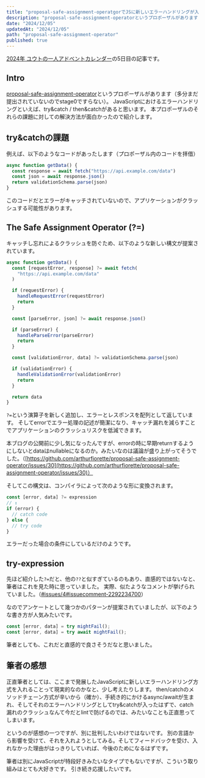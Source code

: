 ```yaml
---
title: "proposal-safe-assignment-operatgorでJSに新しいエラーハンドリングが入るかもしれない"
description: "proposal-safe-assignment-operatorというプロポーザルがあります（多分まだ提出されていないのでstage0ですらない）。JavaScriptにおけるエラーハンドリングといえば、try&catch / then&catchがあると思います。本プロポーザルのそれらの課題に対しての解決方法が面白かったので紹介します。"
date: "2024/12/05"
updatedAt: "2024/12/05"
path: "proposal-safe-assignment-operator"
published: true
---
```


[2024年 ユウトの一人アドベントカレンダー](https://adventar.org/calendars/9980)の5日目の記事です。

## Intro

[proposal-safe-assignment-operator](https://github.com/arthurfiorette/proposal-safe-assignment-operator)というプロポーザルがあります（多分まだ提出されていないのでstage0ですらない）。
JavaScriptにおけるエラーハンドリングといえば、try&catch / then&catchがあると思います。
本プロポーザルのそれらの課題に対しての解決方法が面白かったので紹介します。

## try&catchの課題

例えば、以下のようなコードがあったします（プロポーザル内のコードを拝借）

```ts
async function getData() {
  const response = await fetch("https://api.example.com/data")
  const json = await response.json()
  return validationSchema.parse(json)
}
```

このコードだとエラーがキャッチされていないので、アプリケーションがクラッシュする可能性があります。

## The Safe Assignment Operator (?=)

キャッチし忘れによるクラッシュを防ぐため、以下のような新しい構文が提案されています。

```ts
async function getData() {
  const [requestError, response] ?= await fetch(
    "https://api.example.com/data"
  )

  if (requestError) {
    handleRequestError(requestError)
    return
  }

  const [parseError, json] ?= await response.json()

  if (parseError) {
    handleParseError(parseError)
    return
  }

  const [validationError, data] ?= validationSchema.parse(json)

  if (validationError) {
    handleValidationError(validationError)
    return
  }

  return data
}
```

`?=`という演算子を新しく追加し、エラーとレスポンスを配列として返しています。
そしてerrorでエラー処理の記述が簡潔になり、キャッチ漏れを減らすことでアプリケーションのクラッシュリスクを低減できます。

本ブログの公開前に少し気になったんですが、errorの時に早期returnするようにしないとdataはnullableになるのか。みたいなのは議論が盛り上がってそうでした。（[https://github.com/arthurfiorette/proposal-safe-assignment-operator/issues/30](https://github.com/arthurfiorette/proposal-safe-assignment-operator/issues/30)）

そしてこの構文は、コンパイラによって次のような形に変換されます。

```ts
const [error, data] ?= expression
// ↕︎
if (error) {
  // catch code
} else {
  // try code
}
```

エラーだった場合の条件にしているだけのようです。

## try-expression

先ほど紹介した`?=`だと、他の`??`と似すぎているのもあり、直感的ではないなと、筆者はこれを見た時に思っていました。
実際、似たようなコメントが挙げられていました。（[#issues/4#issuecomment-2292234700](https://github.com/arthurfiorette/proposal-safe-assignment-operator/)）

なのでアンケートとして幾つかのパターンが提案されていましたが、以下のような書き方が人気みたいです。

```ts
const [error, data] = try mightFail();
const [error, data] = try await mightFail();
```

筆者としても、これだと直感的で良さそうだなと思いました。

## 筆者の感想

正直筆者としては、ここまで発展したJavaScriptに新しいエラーハンドリング方式を入れることって現実的なのかなと、少し考えたりします。
then/catchのメソッドチェーン方式が辛いから（確か）、手続き的にかけるasync/awaitが生まれ、そしてそれのエラーハンドリングとしてtry&catchが入ったはずで、catch漏れのクラッシュなんて今だとlintで防げるのでは、みたいなことも正直思ってしまいます。

というのが感想の一つですが、別に批判したいわけではないです。
別の言語から影響を受けて、それを入れようとしてみる。そしてフィードバックを受け、入れなかった理由がはっきりしていれば、今後のためになるはずです。

筆者は別にJavaScriptが特段好きみたいなタイプでもないですが、こういう取り組みはとても大好きです。
引き続き応援したいです。